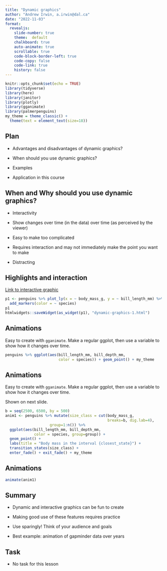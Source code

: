 ```yaml
---
title: "Dynamic graphics"
author: "Andrew Irwin, a.irwin@dal.ca"
date: "2022-11-03"
format:
  revealjs:
    slide-number: true
    theme:  default
    chalkboard: true
    auto-animate: true
    scrollable: true
    code-block-border-left: true
    code-copy: false
    code-link: true
    history: false
---
```


```r
knitr::opts_chunk$set(echo = TRUE)
library(tidyverse)
library(here)
library(janitor)
library(plotly)
library(gganimate)
library(palmerpenguins)
my_theme = theme_classic() + 
  theme(text = element_text(size=18))
```

## Plan

* Advantages and disadvantages of dynamic graphics?

* When should you use dynamic graphics?

* Examples

* Application in this course

## When and Why should you use dynamic graphics?

* Interactivity

* Show changes over time (in the data) over time (as perceived by the viewer)

* Easy to make too complicated

* Requires interaction and may not immediately make the point you want to make

* Distracting

## Highlights and interaction

[Link to interactive graphic](dynamic-graphics-1.html)

```r
p1 <- penguins %>% plot_ly(x = ~ body_mass_g, y = ~ bill_length_mm) %>%
  add_markers(color = ~ species)
p1
htmlwidgets::saveWidget(as_widget(p1), "dynamic-graphics-1.html")
```

## Animations

Easy to create with `gganimate`. Make a regular ggplot, then use a variable to show how it changes over time.

```r
penguins %>% ggplot(aes(bill_length_mm, bill_depth_mm,
                        color = species)) + geom_point() + my_theme
```

## Animations

Easy to create with `gganimate`. Make a regular ggplot, then use a variable to show how it changes over time.

Shown on next slide.

```r
b = seq(2500, 6500, by = 500)
anim1 <- penguins %>% mutate(size_class = cut(body_mass_g, 
                                              breaks=b, dig.lab=4),
                    group=1:n()) %>%
  ggplot(aes(bill_length_mm, bill_depth_mm,
             color = species, group=group)) + 
  geom_point() + 
  labs(title = "Body mass in the interval {closest_state}") +
  transition_states(size_class) +
  enter_fade() + exit_fade() + my_theme
```

## Animations

```r
animate(anim1)
```

## Summary

* Dynamic and interactive graphics can be fun to create

* Making good use of these features requires practice

* Use sparingly! Think of your audience and goals

* Best example: animation of gapminder data over years

## Task

* No task for this lesson





